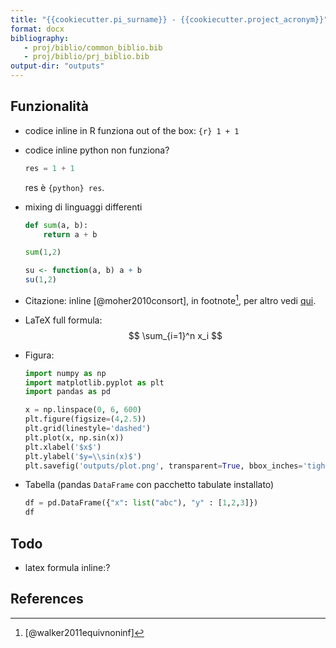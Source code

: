 ```yaml
---
title: "{{cookiecutter.pi_surname}} - {{cookiecutter.project_acronym}}"
format: docx
bibliography: 
   - proj/biblio/common_biblio.bib
   - proj/biblio/prj_biblio.bib
output-dir: "outputs"
---
```


## Funzionalità

- codice inline in R funziona out of the box: `{r} 1 + 1` 

- codice inline python non funziona?
  ```python
  res = 1 + 1
  ```
  res è `{python} res`.

- mixing di linguaggi differenti
  ```python

  def sum(a, b):
      return a + b
    
  sum(1,2)
  ```

  ```r
  su <- function(a, b) a + b
  su(1,2)
  ```

- Citazione: inline [@moher2010consort], in footnote[^fn1], per altro
  vedi
  [qui](https://medium.com/@chriskrycho/academic-markdown-and-citations-fe562ff443df).

- LaTeX full formula: $$ \sum_{i=1}^n x_i $$

- Figura: 
  
  ```python
  import numpy as np
  import matplotlib.pyplot as plt
  import pandas as pd
  
  x = np.linspace(0, 6, 600)
  plt.figure(figsize=(4,2.5))
  plt.grid(linestyle='dashed')
  plt.plot(x, np.sin(x))
  plt.xlabel('$x$')
  plt.ylabel('$y=\\sin(x)$')
  plt.savefig('outputs/plot.png', transparent=True, bbox_inches='tight')
  ```
	
- Tabella (pandas `DataFrame` con pacchetto tabulate installato)
  ```python
  df = pd.DataFrame({"x": list("abc"), "y" : [1,2,3]})
  df
  ```


## Todo

- latex formula inline:?




## References


<!-- footnotes -->

[^fn1]: [@walker2011equivnoninf]
